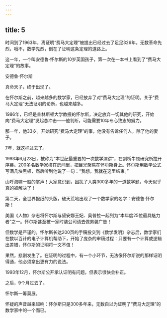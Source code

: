 ```yaml
---
---
---
```

title: 5
---



时间到了1963年，离证明“费马大定理”被提出已经过去了足足326年。无数革命先烈，哦不，数学先烈，倒在了证明这条定理的道路上。

这一年，一个叫安德鲁·怀尔斯的10岁英国孩子，第一次在一本书上看到了“费马大定理”的故事。

安德鲁·怀尔斯



真命天子，终于出现了。

在怀尔斯之前，越来越多的数学家，已经放弃了对“费马大定理”的证明。关于“费马大定理”无法证明的论断，也越来越多。

1986年，已经是普林斯顿大学教授的怀尔斯，决定放弃一切其他的研究，开始向“费马大定理”发起总冲击——他判断，可能需要10年专心致志的努力。

那一年，他33岁。开始研究“费马大定理”的事，他没有告诉任何人，除了他的妻子。

7年，就这样过去了。

1993年6月23日，被称为“本世纪最重要的一次数学演讲”，在剑桥牛顿研究所拉开序幕。200多名数学家挤在房间里，把目光聚焦在怀尔斯身上。怀尔斯用数学公式写满几块黑板，然后听到他说了一句：“我想，我就在这里结束。”

山呼海啸一般的掌声！大家意识到，困扰了人类300多年的一道数学题，今天似乎真的被解决了！

第二天，全世界报纸的头版，破天荒地出现了一个数学家的名字：安德鲁·怀尔斯！

美国《人物》杂志将怀尔斯与黛安娜王妃、奥普拉一起列为“本年度25位最具魅力者”之一。怀尔斯甚至被一家时装公司请去做男装广告！

但数学是严谨的。怀尔斯长达200页的手稿投交到《数学发明》杂志后，数学家们在数以百计的电子计算机帮助下，开始了庞杂的审稿过程：只要有一个计算或逻辑出差错，怀尔斯的证明将一文不值！

果然，悲剧发生了。在证明的过程中，有一个小环节，无法像怀尔斯说的那样证明得通，他必须拿出更有力的说法。

1993年12月，怀尔斯公开承认证明有问题，但表示很快会补正。

之后，9个月过去了。

怀尔斯一筹莫展。

怀疑的声音越来越响：怀尔斯只是300多年来，无数自以为证明了“费马大定理”的数学家中的一个而已。